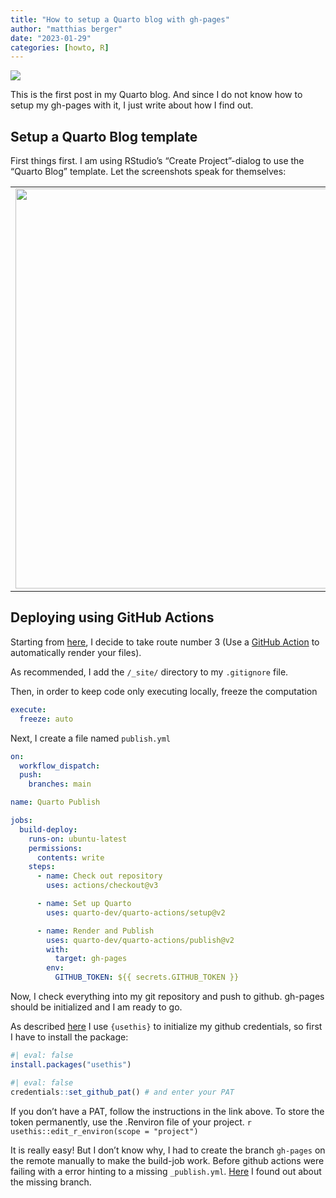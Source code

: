```yaml
---
title: "How to setup a Quarto blog with gh-pages"
author: "matthias berger"
date: "2023-01-29"
categories: [howto, R]
---
```


![](images/image-193588858.png){fig-alt="\"Starting a Quarto blog\" prompt on https://stablediffusionweb.com/#demo"}

This is the first post in my Quarto blog. And since I do not know how to setup my gh-pages with it, I just write about how I find out.

## Setup a Quarto Blog template

First things first. I am using RStudio's "Create Project"-dialog to use the "Quarto Blog" template. Let the screenshots speak for themselves:

|                                                                           |                                                                           |
|---------------------------------------------------------------------------|---------------------------------------------------------------------------|
| ![](images/Bildschirmfoto%20vom%202023-01-30%2021-02-08.png){width="640"} | ![](images/Bildschirmfoto%20vom%202023-01-30%2021-03-02.png){width="640"} |

## Deploying using GitHub Actions

Starting from [here](https://quarto.org/docs/publishing/github-pages.html "https://quarto.org/docs/publishing/github-pages.html"), I decide to take route number 3 (Use a [GitHub Action](https://quarto.org/docs/publishing/github-pages.html#github-action) to automatically render your files).

As recommended, I add the `/_site/` directory to my `.gitignore` file.

Then, in order to keep code only executing locally, freeze the computation

``` .yaml
execute:
  freeze: auto
```

Next, I create a file named `publish.yml`

``` .yaml
on:
  workflow_dispatch:
  push:
    branches: main

name: Quarto Publish

jobs:
  build-deploy:
    runs-on: ubuntu-latest
    permissions:
      contents: write
    steps:
      - name: Check out repository
        uses: actions/checkout@v3

      - name: Set up Quarto
        uses: quarto-dev/quarto-actions/setup@v2

      - name: Render and Publish
        uses: quarto-dev/quarto-actions/publish@v2
        with:
          target: gh-pages
        env:
          GITHUB_TOKEN: ${{ secrets.GITHUB_TOKEN }}
```

Now, I check everything into my git repository and push to github. gh-pages should be initialized and I am ready to go.

As described [here](https://gist.github.com/Z3tt/3dab3535007acf108391649766409421 "https://gist.github.com/Z3tt/3dab3535007acf108391649766409421") I use `{usethis}` to initialize my github credentials, so first I have to install the package:

```r
#| eval: false
install.packages("usethis")
```

```r
#| eval: false
credentials::set_github_pat() # and enter your PAT
```

If you don't have a PAT, follow the instructions in the link above. To store the token permanently, use the .Renviron file of your project. `r usethis::edit_r_environ(scope = "project")`

It is really easy! But I don't know why, I had to create the branch `gh-pages` on the remote manually to make the build-job work. Before github actions were failing with a error hinting to a missing `_publish.yml`. [Here](https://github.com/quarto-dev/quarto-cli/issues/3147 "https://github.com/quarto-dev/quarto-cli/issues/3147") I found out about the missing branch.
